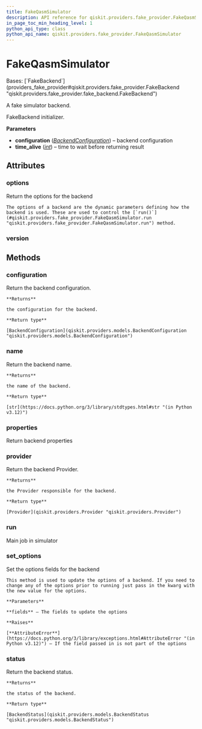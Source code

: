 ```yaml
---
title: FakeQasmSimulator
description: API reference for qiskit.providers.fake_provider.FakeQasmSimulator
in_page_toc_min_heading_level: 1
python_api_type: class
python_api_name: qiskit.providers.fake_provider.FakeQasmSimulator
---
```


# FakeQasmSimulator

<Class id="qiskit.providers.fake_provider.FakeQasmSimulator" github="https://github.com/qiskit/qiskit/tree/stable/0.45/qiskit/providers/fake_provider/fake_qasm_simulator.py" signature="qiskit.providers.fake_provider.FakeQasmSimulator">
  Bases: [`FakeBackend`](providers_fake_provider#qiskit.providers.fake_provider.FakeBackend "qiskit.providers.fake_provider.fake_backend.FakeBackend")

  A fake simulator backend.

  FakeBackend initializer.

  **Parameters**

  *   **configuration** ([*BackendConfiguration*](qiskit.providers.models.BackendConfiguration "qiskit.providers.models.BackendConfiguration")) – backend configuration
  *   **time\_alive** ([*int*](https://docs.python.org/3/library/functions.html#int "(in Python v3.12)")) – time to wait before returning result

  ## Attributes

  ### options

  <Attribute id="qiskit.providers.fake_provider.FakeQasmSimulator.options" name="options">
    Return the options for the backend

    The options of a backend are the dynamic parameters defining how the backend is used. These are used to control the [`run()`](#qiskit.providers.fake_provider.FakeQasmSimulator.run "qiskit.providers.fake_provider.FakeQasmSimulator.run") method.
  </Attribute>

  ### version

  <Attribute id="qiskit.providers.fake_provider.FakeQasmSimulator.version" name="version" attributeValue="= 1" />

  ## Methods

  ### configuration

  <Function id="qiskit.providers.fake_provider.FakeQasmSimulator.configuration" name="configuration" signature="configuration()">
    Return the backend configuration.

    **Returns**

    the configuration for the backend.

    **Return type**

    [BackendConfiguration](qiskit.providers.models.BackendConfiguration "qiskit.providers.models.BackendConfiguration")
  </Function>

  ### name

  <Function id="qiskit.providers.fake_provider.FakeQasmSimulator.name" name="name" signature="name()">
    Return the backend name.

    **Returns**

    the name of the backend.

    **Return type**

    [str](https://docs.python.org/3/library/stdtypes.html#str "(in Python v3.12)")
  </Function>

  ### properties

  <Function id="qiskit.providers.fake_provider.FakeQasmSimulator.properties" name="properties" signature="properties()">
    Return backend properties
  </Function>

  ### provider

  <Function id="qiskit.providers.fake_provider.FakeQasmSimulator.provider" name="provider" signature="provider()">
    Return the backend Provider.

    **Returns**

    the Provider responsible for the backend.

    **Return type**

    [Provider](qiskit.providers.Provider "qiskit.providers.Provider")
  </Function>

  ### run

  <Function id="qiskit.providers.fake_provider.FakeQasmSimulator.run" name="run" signature="run(run_input, **kwargs)">
    Main job in simulator
  </Function>

  ### set\_options

  <Function id="qiskit.providers.fake_provider.FakeQasmSimulator.set_options" name="set_options" signature="set_options(**fields)">
    Set the options fields for the backend

    This method is used to update the options of a backend. If you need to change any of the options prior to running just pass in the kwarg with the new value for the options.

    **Parameters**

    **fields** – The fields to update the options

    **Raises**

    [**AttributeError**](https://docs.python.org/3/library/exceptions.html#AttributeError "(in Python v3.12)") – If the field passed in is not part of the options
  </Function>

  ### status

  <Function id="qiskit.providers.fake_provider.FakeQasmSimulator.status" name="status" signature="status()">
    Return the backend status.

    **Returns**

    the status of the backend.

    **Return type**

    [BackendStatus](qiskit.providers.models.BackendStatus "qiskit.providers.models.BackendStatus")
  </Function>
</Class>

